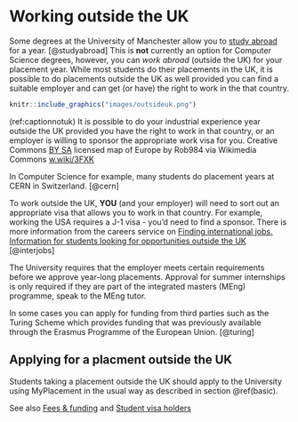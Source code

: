 # Working outside the UK {#notuk}

Some degrees at the University of Manchester allow you to [study abroad](https://www.manchester.ac.uk/study/undergraduate/study-experience/study-abroad/) for a year. [@studyabroad] This is **not** currently an option for Computer Science degrees, however, you can _work abroad_ (outside the UK) for your placement year. While most students do their placements in the UK,  it is possible to do placements outside the UK as well provided you can find a suitable employer and can get (or have) the right to work in the that country.


```r
knitr::include_graphics("images/outsideuk.png")
```
(ref:captionnotuk) It is possible to do your industrial experience year outside the UK provided you have the right to work in that country, or an employer is willing to sponsor the appropriate work visa for you. Creative Commons [BY SA](https://creativecommons.org/licenses/by-sa/4.0/deed.en) licensed map of Europe by Rob984 via Wikimedia Commons [w.wiki/3FXK](https://w.wiki/3FXK)

In Computer Science for example, many students do placement years at CERN in Switzerland. [@cern]

To work outside the UK, **YOU** (and your employer) will need to sort out an appropriate visa that allows you to work in that country. For example, working the USA requires a J-1 visa - you’d need to find a sponsor. There is more information from the careers service on [Finding international jobs. Information for students looking for opportunities outside the UK](https://www.careers.manchester.ac.uk/international/internationaljobs/) [@interjobs]

The University requires that the employer meets certain requirements before we approve year-long placements. Approval for summer internships is only required if they are part of the integrated masters (MEng) programme, speak to the MEng tutor.

In some cases you can apply for funding from third parties such as the Turing Scheme which provides funding that was previously available through the Erasmus Programme of the European Union. [@turing]

## Applying for a placment outside the UK

Students taking a placement outside the UK should apply to the University using MyPlacement in the usual way as described in section \@ref(basic).

See also [Fees & funding](https://www.manchester.ac.uk/study/undergraduate/fees-and-funding/) and [Student visa holders](https://www.studentsupport.manchester.ac.uk/immigration-and-visas/)